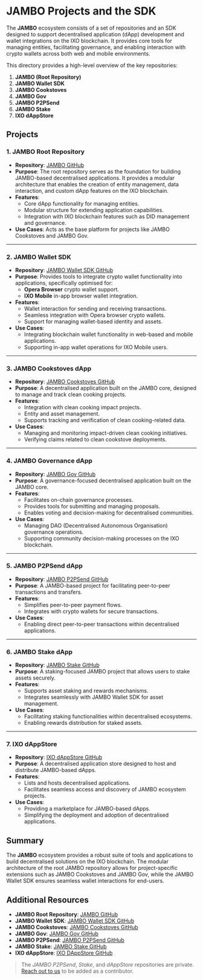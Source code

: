 # JAMBO Projects and the SDK

The **JAMBO** ecosystem consists of a set of repositories and an SDK designed to support decentralised application (dApp) development and wallet integrations on the IXO blockchain. It provides core tools for managing entities, facilitating governance, and enabling interaction with crypto wallets across both web and mobile environments.

This directory provides a high-level overview of the key repositories:

1. **JAMBO (Root Repository)**
2. **JAMBO Wallet SDK**
3. **JAMBO Cookstoves**
4. **JAMBO Gov**
5. **JAMBO P2PSend**
6. **JAMBO Stake**
7. **IXO dAppStore**

## Projects

### 1. JAMBO Root Repository

- **Repository**: [JAMBO GitHub](https://github.com/ixofoundation/jambo)
- **Purpose**: The root repository serves as the foundation for building JAMBO-based decentralised applications. It provides a modular architecture that enables the creation of entity management, data interaction, and custom dApp features on the IXO blockchain.
- **Features**:
  - Core dApp functionality for managing entities.
  - Modular structure for extending application capabilities.
  - Integration with IXO blockchain features such as DID management and governance.
- **Use Cases**: Acts as the base platform for projects like JAMBO Cookstoves and JAMBO Gov.

---

### 2. JAMBO Wallet SDK

- **Repository**: [JAMBO Wallet SDK GitHub](https://github.com/ixofoundation/jambo-wallet-sdk)
- **Purpose**: Provides tools to integrate crypto wallet functionality into applications, specifically optimised for:
  - **Opera Browser** crypto wallet support.
  - **IXO Mobile** in-app browser wallet integration.
- **Features**:
  - Wallet interaction for sending and receiving transactions.
  - Seamless integration with Opera browser crypto wallets.
  - Support for managing wallet-based identity and assets.
- **Use Cases**:
  - Integrating blockchain wallet functionality in web-based and mobile applications.
  - Supporting in-app wallet operations for IXO Mobile users.

---

### 3. JAMBO Cookstoves dApp

- **Repository**: [JAMBO Cookstoves GitHub](https://github.com/ixofoundation/jambo-cookstoves)
- **Purpose**: A decentralised application built on the JAMBO core, designed to manage and track clean cooking projects.
- **Features**:
  - Integration with clean cooking impact projects.
  - Entity and asset management.
  - Supports tracking and verification of clean cooking-related data.
- **Use Cases**:
  - Managing and monitoring impact-driven clean cooking initiatives.
  - Verifying claims related to clean cookstove deployments.

---

### 4. JAMBO Governance dApp

- **Repository**: [JAMBO Gov GitHub](https://github.com/ixofoundation/jambo-gov)
- **Purpose**: A governance-focused decentralised application built on the JAMBO core.
- **Features**:
  - Facilitates on-chain governance processes.
  - Provides tools for submitting and managing proposals.
  - Enables voting and decision-making for decentralised communities.
- **Use Cases**:
  - Managing DAO (Decentralised Autonomous Organisation) governance operations.
  - Supporting community decision-making processes on the IXO blockchain.

---

### 5. JAMBO P2PSend dApp

- **Repository**: [JAMBO P2PSend GitHub](https://github.com/ixofoundation/jambo-p2pSend)
- **Purpose**: A JAMBO-based project for facilitating peer-to-peer transactions and transfers.
- **Features**:
  - Simplifies peer-to-peer payment flows.
  - Integrates with crypto wallets for secure transactions.
- **Use Cases**:
  - Enabling direct peer-to-peer transactions within decentralised applications.

---

### 6. JAMBO Stake dApp

- **Repository**: [JAMBO Stake GitHub](https://github.com/ixofoundation/jambo-stake)
- **Purpose**: A staking-focused JAMBO project that allows users to stake assets securely.
- **Features**:
  - Supports asset staking and rewards mechanisms.
  - Integrates seamlessly with JAMBO Wallet SDK for asset management.
- **Use Cases**:
  - Facilitating staking functionalities within decentralised ecosystems.
  - Enabling rewards distribution for staked assets.

---

### 7. IXO dAppStore

- **Repository**: [IXO dAppStore GitHub](https://github.com/ixofoundation/ixo-dappstore)
- **Purpose**: A decentralised application store designed to host and distribute JAMBO-based dApps.
- **Features**:
  - Lists and hosts decentralised applications.
  - Facilitates seamless access and discovery of JAMBO ecosystem projects.
- **Use Cases**:
  - Providing a marketplace for JAMBO-based dApps.
  - Simplifying the deployment and adoption of decentralised applications.

## Summary

The **JAMBO** ecosystem provides a robust suite of tools and applications to build decentralised solutions on the IXO blockchain. The modular architecture of the root JAMBO repository allows for project-specific extensions such as JAMBO Cookstoves and JAMBO Gov, while the JAMBO Wallet SDK ensures seamless wallet interactions for end-users.

## Additional Resources

- **JAMBO Root Repository**: [JAMBO GitHub](https://github.com/ixofoundation/jambo)
- **JAMBO Wallet SDK**: [JAMBO Wallet SDK GitHub](https://github.com/ixofoundation/jambo-wallet-sdk)
- **JAMBO Cookstoves**: [JAMBO Cookstoves GitHub](https://github.com/ixofoundation/jambo-cookstoves)
- **JAMBO Gov**: [JAMBO Gov GitHub](https://github.com/ixofoundation/jambo-gov)
- **JAMBO P2PSend**: [JAMBO P2PSend GitHub](https://github.com/ixofoundation/jambo-p2pSend)
- **JAMBO Stake**: [JAMBO Stake GitHub](https://github.com/ixofoundation/jambo-stake)
- **IXO dAppStore**: [IXO DAppStore GitHub](https://github.com/ixofoundation/ixo-dappstore)

<!-- theme: info --> 
> The _JAMBO P2PSend_, _Stake_, and _dAppStore_ repositories are private. [Reach out to us](https://linktr.ee/ixo_world) to be added as a contributor. 